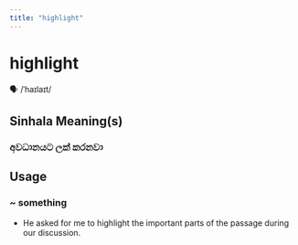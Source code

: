 ```yaml
---
title: "highlight"
---
```


# highlight

🗣️ /ˈhaɪlaɪt/

## Sinhala Meaning(s)

### අවධානයට ලක් කරනවා

## Usage

### ~ something

- He asked for me to highlight the important parts of the passage during our discussion.

